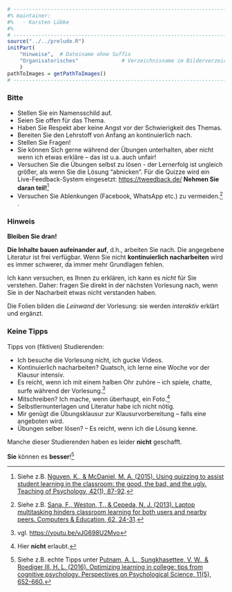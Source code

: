 ```r
# ---------------------------------------------------------------------------
#% maintainer:
#%   - Karsten Lübke
#%
# ---------------------------------------------------------------------------
source("../../prelude.R")
initPart(
    "Hinweise",  # Dateiname ohne Suffix
    "Organisatorisches"              # Verzeichnisname im Bilderverzeichnis 
    )
pathToImages = getPathToImages()
# ---------------------------------------------------------------------------

```

### Bitte

- Stellen Sie ein Namensschild auf.
- Seien Sie offen für das Thema.
- Haben Sie Respekt aber keine Angst vor der Schwierigkeit des Themas.
- Bereiten Sie den Lehrstoff von Anfang an kontinuierlich nach.
- Stellen Sie Fragen!
- Sie können Sich gerne während der Übungen unterhalten, aber nicht wenn ich etwas erkläre -- das ist u.a. auch unfair!
- Versuchen Sie die Übungen selbst zu lösen - der Lernerfolg ist ungleich größer, als wenn Sie die Lösung "abnicken". Für die Quizze wird ein Live-Feedback-System eingesetzt: [https://tweedback.de/](https://tweedback.de/)
**Nehmen Sie daran teil!**^[Siehe z.B. [Nguyen, K., & McDaniel, M. A. (2015). Using quizzing to assist student learning in the classroom: the good, the bad, and the ugly. Teaching of Psychology, 42(1), 87-92](https://doi.org/10.1177/0098628314562685).]
- Versuchen Sie Ablenkungen (Facebook, WhatsApp etc.) zu vermeiden.^[Siehe z.B. [Sana, F., Weston, T., & Cepeda, N. J. (2013). Laptop multitasking hinders classroom learning for both users and nearby peers. Computers & Education, 62, 24-31](https://doi.org/10.1016/j.compedu.2012.10.003).]
.


### Hinweis

**Bleiben Sie dran!**

**Die Inhalte bauen aufeinander auf**, d.h., arbeiten Sie nach. Die angegebene Literatur ist frei verfügbar. Wenn Sie nicht **kontinuierlich nacharbeiten** wird es immer schwerer, da immer mehr Grundlagen fehlen.

Ich kann versuchen, es Ihnen zu erklären, ich kann es *nicht* für Sie verstehen. Daher: fragen Sie direkt in der nächsten Vorlesung nach, wenn Sie in der Nacharbeit etwas nicht verstanden haben.

Die Folien bilden die *Leinwand* der Vorlesung: sie werden *interaktiv* erklärt und ergänzt.



### Keine Tipps

Tipps von (fiktiven) Studierenden:

- Ich besuche die Vorlesung nicht, ich gucke Videos.
- Kontinuierlich nacharbeiten? Quatsch, ich lerne eine Woche vor der Klausur intensiv.
- Es reicht, wenn ich mit einem halben Ohr zuhöre -- ich spiele, chatte, surfe während der Vorlesung.^[vgl. [https://youtu.be/vJG698U2Mvo](https://youtu.be/vJG698U2Mvo)]
- Mitschreiben? Ich mache, wenn überhaupt, ein Foto.^[Hier **nicht** erlaubt.]
- Selbstlernunterlagen und Literatur habe ich nicht nötig.
- Mir genügt die Übungsklausur zur Klausurvorbereitung -- falls eine angeboten wird.
- Übungen selber lösen? -- Es reicht, wenn ich die Lösung kenne.

Manche dieser Studierenden haben es leider **nicht** geschafft.

**Sie** können es **besser**!^[Siehe z.B. echte Tipps unter [Putnam, A. L., Sungkhasettee, V. W., & Roediger III, H. L. (2016). Optimizing learning in college: tips from cognitive psychology. Perspectives on Psychological Science, 11(5), 652-660.](https://doi.org/10.1177/1745691616645770)]
